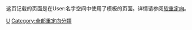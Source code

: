 {{NoteTA/MediaWiki}}
这页记载的页面是在User:名字空间中使用了{{tl|softredirect}}模板的页面。详情请参阅[[Wikipedia:软重定向|软重定向]]。

[[Category:所有软重定向页面|U]]
[[Category:全部重定向分類|Category:全部重定向分類]]